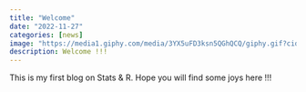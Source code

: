 ```yaml
---
title: "Welcome"
date: "2022-11-27"
categories: [news]
image: "https://media1.giphy.com/media/3YX5uFD3ksn5QGhQCQ/giphy.gif?cid=ecf05e47wh8zqk5qrx69zxo06440kl54py9vudby0dhlldj2&rid=giphy.gif&ct=g"
description: Welcome !!!
---
```


This is my first blog on Stats & R. Hope you will find some joys here !!!
